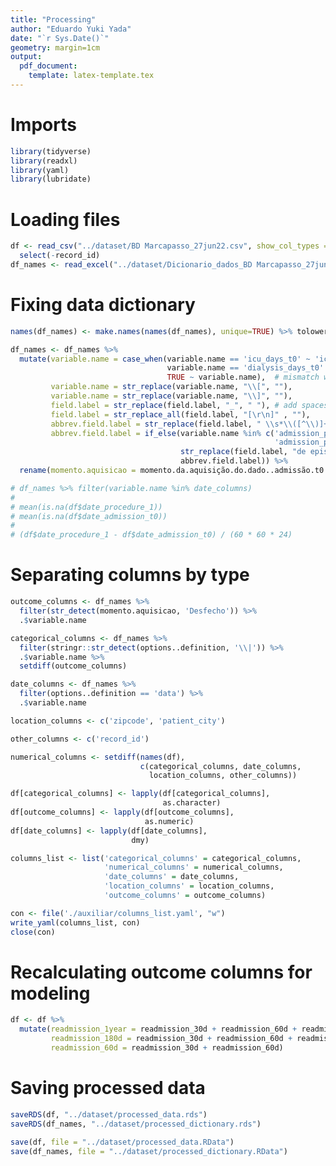 ```yaml
---
title: "Processing"
author: "Eduardo Yuki Yada"
date: "`r Sys.Date()`"
geometry: margin=1cm
output: 
  pdf_document:
    template: latex-template.tex
---
```


# Imports

```r
library(tidyverse)
library(readxl)
library(yaml)
library(lubridate)
```

# Loading files

```r
df <- read_csv("../dataset/BD Marcapasso_27jun22.csv", show_col_types = FALSE) %>% 
  select(-record_id)
df_names <- read_excel("../dataset/Dicionario_dados_BD Marcapasso_27jun22.xlsx")
```

# Fixing data dictionary

```r
names(df_names) <- make.names(names(df_names), unique=TRUE) %>% tolower

df_names <- df_names %>%
  mutate(variable.name = case_when(variable.name == 'icu_days_t0' ~ 'icu_t0', 
                                   variable.name == 'dialysis_days_t0' ~ 'dialysis_t0', 
                                   TRUE ~ variable.name),  # mismatch with dataset column name
         variable.name = str_replace(variable.name, "\\[", ""),
         variable.name = str_replace(variable.name, "\\]", ""),
         field.label = str_replace(field.label, "_", " "), # add spaces
         field.label = str_replace_all(field.label, "[\r\n]" , ""),
         abbrev.field.label = str_replace(field.label, " \\s*\\([^\\)]+\\)", ""),
         abbrev.field.label = if_else(variable.name %in% c('admission_posop_count',
                                                           'admission_pre_t0_count'),
                                      str_replace(field.label, "de episódios", ""),
                                      abbrev.field.label)) %>%
  rename(momento.aquisicao = momento.da.aquisição.do.dado..admissão.t0.ou.pós.t0.)

# df_names %>% filter(variable.name %in% date_columns)
# 
# mean(is.na(df$date_procedure_1))
# mean(is.na(df$date_admission_t0))
# 
# (df$date_procedure_1 - df$date_admission_t0) / (60 * 60 * 24)
```

# Separating columns by type

```r
outcome_columns <- df_names %>% 
  filter(str_detect(momento.aquisicao, 'Desfecho')) %>% 
  .$variable.name

categorical_columns <- df_names %>%
  filter(stringr::str_detect(options..definition, '\\|')) %>%
  .$variable.name %>%
  setdiff(outcome_columns)

date_columns <- df_names %>%
  filter(options..definition == 'data') %>%
  .$variable.name

location_columns <- c('zipcode', 'patient_city')

other_columns <- c('record_id')

numerical_columns <- setdiff(names(df),
                             c(categorical_columns, date_columns, 
                               location_columns, other_columns))

df[categorical_columns] <- lapply(df[categorical_columns],
                                  as.character)
df[outcome_columns] <- lapply(df[outcome_columns],
                              as.numeric)
df[date_columns] <- lapply(df[date_columns],
                           dmy)

columns_list <- list('categorical_columns' = categorical_columns,
                     'numerical_columns' = numerical_columns,
                     'date_columns' = date_columns, 
                     'location_columns' = location_columns,
                     'outcome_columns' = outcome_columns)

con <- file('./auxiliar/columns_list.yaml', "w")
write_yaml(columns_list, con)
close(con)
```

# Recalculating outcome columns for modeling

```r
df <- df %>%
  mutate(readmission_1year = readmission_30d + readmission_60d + readmission_180d + readmission_1year,
         readmission_180d = readmission_30d + readmission_60d + readmission_180d,
         readmission_60d = readmission_30d + readmission_60d)
```

# Saving processed data

```r
saveRDS(df, "../dataset/processed_data.rds")
saveRDS(df_names, "../dataset/processed_dictionary.rds")

save(df, file = "../dataset/processed_data.RData")
save(df_names, file = "../dataset/processed_dictionary.RData")
```